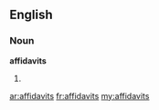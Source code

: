 ==English==

===Noun===
'''affidavits'''

# {{plural of|[[affidavit]]}}

[[ar:affidavits]]
[[fr:affidavits]]
[[my:affidavits]]